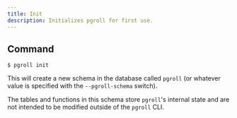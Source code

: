 ```yaml
---
title: Init
description: Initializes pgroll for first use.
---
```


## Command

```
$ pgroll init
```

This will create a new schema in the database called `pgroll` (or whatever value is specified with the `--pgroll-schema` switch).

The tables and functions in this schema store `pgroll`'s internal state and are not intended to be modified outside of the `pgroll` CLI.
